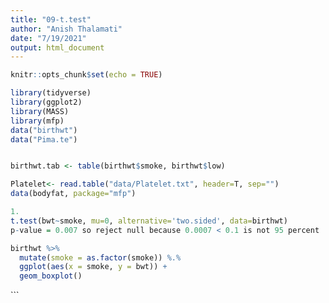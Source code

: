 ---
title: "09-t.test"
author: "Anish Thalamati"
date: "7/19/2021"
output: html_document
---

```{r setup, include=FALSE}
knitr::opts_chunk$set(echo = TRUE)
```

```{r}
library(tidyverse)
library(ggplot2)
library(MASS)
library(mfp)
data("birthwt")
data("Pima.te")


birthwt.tab <- table(birthwt$smoke, birthwt$low)

```

```{r}
Platelet<- read.table("data/Platelet.txt", header=T, sep="")
data(bodyfat, package="mfp")
```

```{r}
1.
t.test(bwt~smoke, mu=0, alternative='two.sided', data=birthwt)
p-value = 0.007 so reject null because 0.0007 < 0.1 is not 95 percent

birthwt %>%
  mutate(smoke = as.factor(smoke)) %.%
  ggplot(aes(x = smoke, y = bwt)) + 
  geom_boxplot()
```
```

